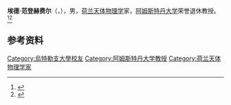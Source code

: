 {{Infobox scientist
| name = 埃德·范登赫费尔<br />Ed van den Heuvel
| image = Ed van den Heuvel.jpg
| caption = Ed van den Heuvel, July 2007
| birth_date = {{birth date and age|1940|11|2|df=y}}
| birth_place = {{NLD}}[[乌特勒支省|乌特勒支省]][[苏斯特|苏斯特]]
| residence = 
| nationality =  {{NLD}}
| death_date =
| death_place =
| field = [[天文學|天文學]]
| erdos_number = 
| work_institution = [[阿姆斯特丹大学|阿姆斯特丹大学]]
| alma_mater = [[乌特勒支大学|乌特勒支大学]]
| doctoral_advisor = 
| doctoral_students = 
| known_for = [[致密星|致密星]]<br />[[伽玛射线暴|伽玛射线暴]]
| societies = [[荷蘭皇家藝術與科學學院|KNAW]]<br /> Indian Academy of Sciences<br />[[英國皇家天文學會|英國皇家天文學會]]
| prizes = [[斯宾诺莎奖|斯宾诺莎奖]] (1995)<br />{{tsl|en|Descartes Prize||Descartes Prize}} (2002)<br />[[Viktor_Ambartsumian_International_Science_Prize|Viktor Ambartsumian International Science Prize]] (2018)
| spouse = 
| children = 
| religion =
| handedness =
| website = 
| footnotes =
}}
'''埃德·范登赫费尔'''（{{lang-nl|Ed van den Heuvel}}，{{bd|1940年|11月2日|}}），男，[[荷兰|荷兰]][[天体物理学|天体物理学]]家，[[阿姆斯特丹大学|阿姆斯特丹大学]]荣誉退休教授。<ref>{{Cite web|title=Prof. dr. E.P.J. (Ed) van den Heuvel|url=https://www.nwo.nl/prof-dr-epj-ed-van-den-heuvel|accessdate=2021-03-03|work=NWO|language=nl|archive-date=2021-02-01|archive-url=https://web.archive.org/web/20210201212012/https://www.nwo.nl/prof-dr-epj-ed-van-den-heuvel|dead-url=no}}</ref><ref>{{Cite web|title=prof. dr. E.P.J. (Edward) van den Heuvel|url=https://www.uva.nl/en/profile/h/e/e.p.j.vandenheuvel/e.p.j.van-den-heuvel.html|accessdate=2021-03-03|date=2021-02-27|work=University of Amsterdam|language=en|archive-date=2019-05-22|archive-url=https://web.archive.org/web/20190522090643/https://www.uva.nl/en/profile/h/e/e.p.j.vandenheuvel/e.p.j.van-den-heuvel.html|dead-url=no}}</ref>

== 参考资料 ==
{{reflist}}

{{Authority control}}
{{DEFAULTSORT:van den Heuvel}}

{{荷兰人物小作品}}

[[Category:烏特勒支大學校友|Category:烏特勒支大學校友]]
[[Category:阿姆斯特丹大学教授|Category:阿姆斯特丹大学教授]]
[[Category:荷兰天体物理学家|Category:荷兰天体物理学家]]
